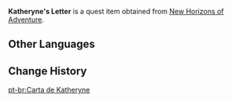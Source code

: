 {{Item Infobox
|id           = 100398
|image        = Book Letter.png
|type         = Quest Items
|description  = A tightly-sealed letter packed with other supporting documents that prove the bearer of the letter to be a reliable and experienced adventurer.
|source1      = Obtained from [[New Horizons of Adventure]]
}}
'''Katheryne's Letter''' is a quest item obtained from [[New Horizons of Adventure]].

==Other Languages==
{{Other Languages|default_hidden=1
|en      = Katheryne's Letter
|zhs     = 凯瑟琳的信
|zhs_rm  = Káisèlín de Xìn
|zht     = 凱瑟琳的信
|zht_rm  = Káisèlín de Xìn
|ja      = キャサリンの手紙
|ja_rm   = Kyasarin no Tegami
|ko      = 캐서린의 편지
|ko_rm   = 
|es      = Carta de Katheryne
|fr      = Lettre de Catherine
|ru      = Письмо Катерины
|th      = จดหมายของ Katheryne
|th_rm   = 
|vi      = Thư của Katheryne
|de      = Katherynes Brief
|id      = Surat Katheryne
|pt      = Carta de Katheryne
}}

==Change History==
{{Change History|1.0}}
[[pt-br:Carta de Katheryne]]